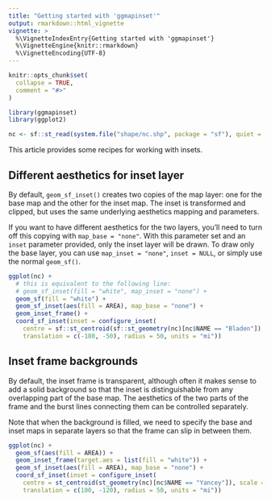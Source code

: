 ```yaml
---
title: "Getting started with 'ggmapinset'"
output: rmarkdown::html_vignette
vignette: >
  %\VignetteIndexEntry{Getting started with 'ggmapinset'}
  %\VignetteEngine{knitr::rmarkdown}
  %\VignetteEncoding{UTF-8}
---
```


```r
knitr::opts_chunk$set(
  collapse = TRUE,
  comment = "#>"
)
```

```r
library(ggmapinset)
library(ggplot2)

nc <- sf::st_read(system.file("shape/nc.shp", package = "sf"), quiet = TRUE)
```

This article provides some recipes for working with insets.

## Different aesthetics for inset layer
By default, `geom_sf_inset()` creates two copies of the map layer: one for the
base map and the other for the inset map. The inset is transformed and clipped,
but uses the same underlying aesthetics mapping and parameters.

If you want to have different aesthetics for the two layers, you'll need to turn
off this copying with `map_base = "none"`. With this parameter set and an
`inset` parameter provided, only the inset layer will be drawn. To draw only the
base layer, you can use `map_inset = "none"`, `inset = NULL`, or simply use the
normal `geom_sf()`.

```r
ggplot(nc) +
  # this is equivalent to the following line:
  # geom_sf_inset(fill = "white", map_inset = "none") +
  geom_sf(fill = "white") +
  geom_sf_inset(aes(fill = AREA), map_base = "none") +
  geom_inset_frame() +
  coord_sf_inset(inset = configure_inset(
    centre = sf::st_centroid(sf::st_geometry(nc)[nc$NAME == "Bladen"]), scale = 1.5,
    translation = c(-180, -50), radius = 50, units = "mi"))
```

## Inset frame backgrounds
By default, the inset frame is transparent, although often it makes sense to add
a solid background so that the inset is distinguishable from any overlapping part
of the base map. The aesthetics of the two parts of the frame and the burst lines
connecting them can be controlled separately.

Note that when the background is filled, we need to specify the base and inset
maps in separate layers so that the frame can slip in between them.
```r
ggplot(nc) +
  geom_sf(aes(fill = AREA)) +
  geom_inset_frame(target.aes = list(fill = "white")) +
  geom_sf_inset(aes(fill = AREA), map_base = "none") +
  coord_sf_inset(inset = configure_inset(
    centre = st_centroid(st_geometry(nc)[nc$NAME == "Yancey"]), scale = 2,
    translation = c(100, -120), radius = 50, units = "mi"))
```

